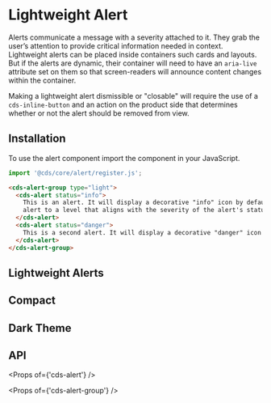 
<Meta title="Components/Alert Lightweight" />

# Lightweight Alert

Alerts communicate a message with a severity attached to it.
They grab the user’s attention to provide critical information needed in context.
Lightweight alerts can be placed inside containers such cards and layouts. But
if the alerts are dynamic, their container will need to have an `aria-live`
attribute set on them so that screen-readers will announce content changes
within the container.

Making a lightweight alert dismissible or "closable" will require the use of a
`cds-inline-button` and an action on the product side that determines whether or
not the alert should be removed from view.

## Installation

To use the alert component import the component in your JavaScript.

```typescript
import '@cds/core/alert/register.js';
```

```html
<cds-alert-group type="light">
  <cds-alert status="info">
    This is an alert. It will display a decorative "info" icon by default. You should set the aria-live attribute on the
    alert to a level that aligns with the severity of the alert's status.
  </cds-alert>
  <cds-alert status="danger">
    This is a second alert. It will display a decorative "danger" icon by default.
  </cds-alert>
</cds-alert-group>
```

## Lightweight Alerts

<Preview>
  <Story id="stories-alert-group--lightweight-alert-group" />
</Preview>

## Compact

<Preview>
  <Story id="stories-alert--compact" />
</Preview>

## Dark Theme

<Preview>
  <Story id="stories-alert--dark-theme" />
</Preview>

## API

<Props of={'cds-alert'} />

<Props of={'cds-alert-group'} />
